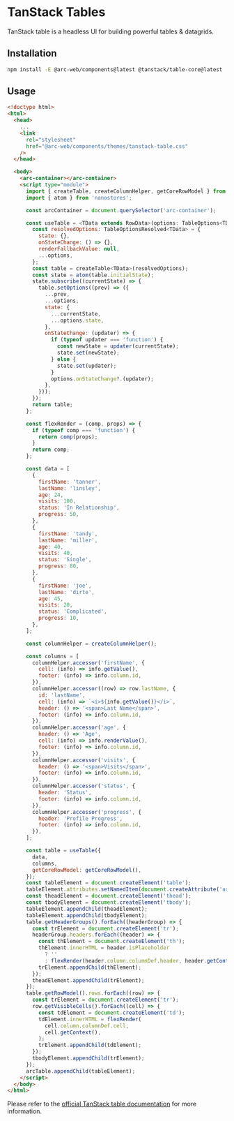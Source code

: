 
<Meta title="Intergrations/TanStack Tables" />

# TanStack Tables

TanStack table is a headless UI for building powerful tables & datagrids.

## Installation

```bash
npm install -E @arc-web/components@latest @tanstack/table-core@latest
```

## Usage

```html
<!doctype html>
<html>
  <head>
    ...
    <link
      rel="stylesheet"
      href="@arc-web/components/themes/tanstack-table.css"
    />
  </head>

  <body>
    <arc-container></arc-container>
    <script type="module">
      import { createTable, createColumnHelper, getCoreRowModel } from '@tanstack/table-core';
      import { atom } from 'nanostores';

      const arcContainer = document.querySelector('arc-container');

      const useTable = <TData extends RowData>(options: TableOptions<TData>) => {
        const resolvedOptions: TableOptionsResolved<TData> = {
          state: {},
          onStateChange: () => {},
          renderFallbackValue: null,
          ...options,
        };
        const table = createTable<TData>(resolvedOptions);
        const state = atom(table.initialState);
        state.subscribe((currentState) => {
          table.setOptions((prev) => ({
            ...prev,
            ...options,
            state: {
              ...currentState,
              ...options.state,
            },
            onStateChange: (updater) => {
              if (typeof updater === 'function') {
                const newState = updater(currentState);
                state.set(newState);
              } else {
                state.set(updater);
              }
              options.onStateChange?.(updater);
            },
          }));
        });
        return table;
      };

      const flexRender = (comp, props) => {
        if (typeof comp === 'function') {
          return comp(props);
        }
        return comp;
      };

      const data = [
        {
          firstName: 'tanner',
          lastName: 'linsley',
          age: 24,
          visits: 100,
          status: 'In Relationship',
          progress: 50,
        },
        {
          firstName: 'tandy',
          lastName: 'miller',
          age: 40,
          visits: 40,
          status: 'Single',
          progress: 80,
        },
        {
          firstName: 'joe',
          lastName: 'dirte',
          age: 45,
          visits: 20,
          status: 'Complicated',
          progress: 10,
        },
      ];

      const columnHelper = createColumnHelper();

      const columns = [
        columnHelper.accessor('firstName', {
          cell: (info) => info.getValue(),
          footer: (info) => info.column.id,
        }),
        columnHelper.accessor((row) => row.lastName, {
          id: 'lastName',
          cell: (info) => `<i>${info.getValue()}</i>`,
          header: () => '<span>Last Name</span>',
          footer: (info) => info.column.id,
        }),
        columnHelper.accessor('age', {
          header: () => 'Age',
          cell: (info) => info.renderValue(),
          footer: (info) => info.column.id,
        }),
        columnHelper.accessor('visits', {
          header: () => '<span>Visits</span>',
          footer: (info) => info.column.id,
        }),
        columnHelper.accessor('status', {
          header: 'Status',
          footer: (info) => info.column.id,
        }),
        columnHelper.accessor('progress', {
          header: 'Profile Progress',
          footer: (info) => info.column.id,
        }),
      ];

      const table = useTable({
        data,
        columns,
        getCoreRowModel: getCoreRowModel(),
      });
      const tableElement = document.createElement('table');
      tableElement.attributes.setNamedItem(document.createAttribute('arc-table'));
      const theadElement = document.createElement('thead');
      const tbodyElement = document.createElement('tbody');
      tableElement.appendChild(theadElement);
      tableElement.appendChild(tbodyElement);
      table.getHeaderGroups().forEach((headerGroup) => {
        const trElement = document.createElement('tr');
        headerGroup.headers.forEach((header) => {
          const thElement = document.createElement('th');
          thElement.innerHTML = header.isPlaceholder
            ? ''
            : flexRender(header.column.columnDef.header, header.getContext());
          trElement.appendChild(thElement);
        });
        theadElement.appendChild(trElement);
      });
      table.getRowModel().rows.forEach((row) => {
        const trElement = document.createElement('tr');
        row.getVisibleCells().forEach((cell) => {
          const tdElement = document.createElement('td');
          tdElement.innerHTML = flexRender(
            cell.column.columnDef.cell,
            cell.getContext(),
          );
          trElement.appendChild(tdElement);
        });
        tbodyElement.appendChild(trElement);
      });
      arcTable.appendChild(tableElement);
    </script>
  </body>
</html>
```

Please refer to the [official TanStack table documentation](https://tanstack.com/) for more information.
